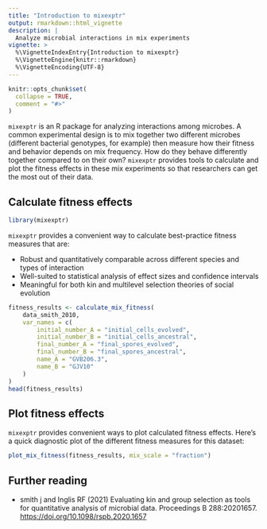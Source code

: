 ```yaml
---
title: "Introduction to mixexptr"
output: rmarkdown::html_vignette
description: |
  Analyze microbial interactions in mix experiments
vignette: >
  %\VignetteIndexEntry{Introduction to mixexptr}
  %\VignetteEngine{knitr::rmarkdown}
  %\VignetteEncoding{UTF-8}
---
```


```r
knitr::opts_chunk$set(
  collapse = TRUE,
  comment = "#>"
)
```

`mixexptr` is an R package for analyzing interactions among microbes. 
A common experimental design is to mix together two different microbes 
(different bacterial genotypes, for example) then measure how their fitness and 
behavior depends on mix frequency. How do they behave differently together 
compared to on their own? 
`mixexptr` provides tools to calculate and plot the fitness effects in these mix 
experiments so that researchers can get the most out of their data. 

## Calculate fitness effects

```r
library(mixexptr)
```

`mixexptr` provides a convenient way to calculate best-practice fitness measures that are:

* Robust and quantitatively comparable across different species and types of interaction
* Well-suited to statistical analysis of effect sizes and confidence intervals
* Meaningful for both kin and multilevel selection theories of social evolution

```r
fitness_results <- calculate_mix_fitness(
	data_smith_2010, 
	var_names = c(
		initial_number_A = "initial_cells_evolved",
		initial_number_B = "initial_cells_ancestral",
		final_number_A = "final_spores_evolved",
		final_number_B = "final_spores_ancestral", 
		name_A = "GVB206.3", 
		name_B = "GJV10"
	)
)
head(fitness_results)
```

## Plot fitness effects

`mixexptr` provides convenient ways to plot calculated fitness effects. Here's a quick diagnostic plot of the different fitness measures for this dataset: 
```r
plot_mix_fitness(fitness_results, mix_scale = "fraction")
```

## Further reading

* smith j and Inglis RF (2021) Evaluating kin and group selection as tools for quantitative analysis of microbial data. Proceedings B 288:20201657. [https://doi.org/10.1098/rspb.2020.1657](https://doi.org/10.1098/rspb.2020.1657)

